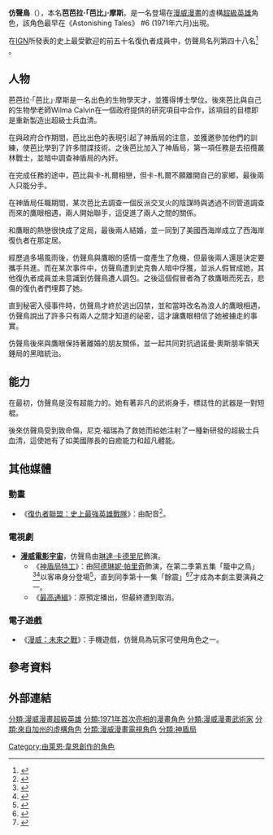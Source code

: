 {{noteTA
|1=zh-tw:最高通緝; zh-hk:頭號通緝;
}}
{{Dablink|本文介紹的是美國漫威漫畫中登場的超級英雄，關於美國歌手[[阿姆|阿姆]]單曲，請見{{link-en|反舌鳥 (阿姆單曲)|Mockingbird (Eminem song)}}，關於反舌鳥、模仿鳥，請見[[小嘲鶇|小嘲鶇]]}}
{{Infobox comics character <!--Wikipedia:WikiProject Comics-->
| character_name = 仿聲鳥<br>Mockingbird
| image = 
| converted = 
| imagesize = 
| caption = 
| publisher = [[漫威漫畫|漫威漫畫]]
| debut = '''初登場''' <br>《Astonishing Tales》 #6 (1971年六月)<br>'''芭芭拉·摩斯博士''' <br>《Astonishing Tales》 #12 (1972年六月) <br>'''女獵手'''<br>《Marvel Super Action》 #1 (1976年一月)<br>'''仿聲鳥''':<br>《Marvel Team-Up》 #95 (1980年七月)
| creators ={{link-en|萊恩·韋恩|Len Wein|萊恩·韋恩}}<br>{{link-en|尼爾·亞當斯|Neal Adams|尼爾·亞當斯}}
| alter_ego =
| full_name = 芭芭拉·「芭比」·摩斯·巴頓<br>Barbara "Bobbi" Morse Barton
| species = <!-- optional -->
| homeworld = <!-- optional -->
| alliances = [[神盾局|神盾局]]<br/>[[復仇者_(漫畫)|復仇者]]<br/>{{le|西海岸復仇者|West Coast Avengers}}<br/>{{le|大湖復仇者|Great Lakes Avengers}}<br/>{{le|不生军团|Legion of the Unliving}}<br/>[[新復仇者|新復仇者]]<br/>World Counter-terrorism Agency<br/>{{le|秘密復仇者|Secret Avengers}}
| partners = [[鷹眼_(漫畫)|鷹眼]]
| supports = <!-- optional -->
| aliases = 芭芭拉·摩斯·巴頓, Roberta Morse, 19號特工, 女獵手
| powers = 生物學天才<br>經過專業訓練的體操選手、徒手格鬥專家和間諜<br>使用雙棍的專家<br>出色的體能和敏捷<br>自癒能力<br>超凡體能
|}}

'''仿聲鳥'''（{{lang-en|Mockingbird}}），本名'''芭芭拉·「芭比」·摩斯'''。是一名登場在[[漫威漫畫|漫威漫畫]]的虛構[[超級英雄|超級英雄]]角色，該角色最早在《Astonishing Tales》 #6 (1971年六月)出現。

在[[IGN|IGN]]所發表的史上最受歡迎的前五十名復仇者成員中，仿聲鳥名列第四十八名<ref>{{cite web |last= |first= |date=April 30, 2012 |title=The Top 50 Avengers |url=http://www.ign.com/top/avengers/48 |publisher=[[IGN|IGN]] |accessdate=July 28, 2015 |archive-date=2016-10-24 |archive-url=https://web.archive.org/web/20161024205647/http://www.ign.com/top/avengers/48 |dead-url=no }}</ref> 。

==人物==
芭芭拉·「芭比」·摩斯是一名出色的生物學天才，並獲得博士學位。後來芭比與自己的生物學老師Wilma Calvin在一個政府提供的研究項目中合作，該項目的目標即是重新製造出超級士兵血清。

在與政府合作期間，芭比出色的表現引起了神盾局的注意，並獲邀參加他們的訓練，使芭比學到了許多間諜技術。之後芭比加入了神盾局，第一項任務是去招攬叢林戰士{{le|卡-札爾 (漫威漫畫)|Ka-Zar (comics)|卡-札爾}}，並暗中調查神盾局的內奸。

在完成任務的途中，芭比與卡-札爾相戀，但卡-札爾不願離開自己的家鄉，最後兩人只能分手。

在神盾局任職期間，某次芭比去調查一個反派交叉火的陰謀時與透過不同管道調查而來的鷹眼相遇，兩人開始聯手，這促進了兩人之間的關係。

和鷹眼的熱戀很快成了定局，最後兩人結婚，並一同到了美國西海岸成立了西海岸復仇者在那定居。

經歷過多場風雨後，仿聲鳥與鷹眼的感情一度產生了危機，但最後兩人還是決定要攜手共進。而在某次事件中，仿聲鳥遭到史克魯人暗中俘獲，並派人假冒成她，其他復仇者成員並未意識到仿聲鳥遭人調包。之後這個假冒者為了救鷹眼而死去，悲傷的復仇者們埋葬了她。

直到秘密入侵事件時，仿聲鳥才終於逃出囚禁，並和當時改名為浪人的鷹眼相遇，仿聲鳥說出了許多只有兩人之間才知道的祕密，這才讓鷹眼相信了她被擄走的事實。

仿聲鳥後來與鷹眼保持著離婚的朋友關係，並一起共同對抗過諾曼·奧斯朋率領天錘局的黑暗統治。

==能力==
在最初，仿聲鳥是沒有超能力的。她有著非凡的武術身手，標誌性的武器是一對短棍。

後來仿聲鳥受到致命傷，尼克·福瑞為了救她而給她注射了一種新研發的超級士兵血清，這使她有了如美國隊長的自癒能力和超凡體能。

==其他媒體==
===動畫===
*《[[復仇者聯盟：史上最強英雄戰隊|復仇者聯盟：史上最強英雄戰隊]]》：由{{le|伊麗莎白·戴利|E. G. Daily}}配音<ref>{{cite web | url = https://www.imdb.com/title/tt1626038/fullcredits?ref_=tt_cl_sm#cast | title = The Avengers: Earth's Mightiest Heroes (2010–2012) Full Cast & Crew | publisher = [[IMDb|IMDb]] | accessdate = 2014-11-02 | archive-date = 2015-05-26 | archive-url = https://web.archive.org/web/20150526062722/http://www.imdb.com/title/tt1626038/fullcredits?ref_=tt_cl_sm#cast | dead-url = no }}</ref>。

===電視劇===
*'''[[漫威電影宇宙：第四階段|漫威電影宇宙]]'''，仿聲鳥由[[琳达·卡德里尼|琳達·卡德里尼]]飾演。
** 《[[神盾局特工|神盾局特工]]》：由[[阿德琳妮·帕里奇|阿德琳妮·帕里奇]]飾演，在第二季第五集「籠中之鳥」<ref>{{cite episode|title=[[A_Hen_in_the_Wolf_House|A Hen in the Wolf House]]|series=Marvel's Agents of S.H.I.E.L.D.|credits=Dale, Holly (director); Brent Fletcher (writer)|network=[[American_Broadcasting_Company|ABC]]|airdate=October 21, 2014|season=2|number=5}}</ref><ref>{{cite web |url=http://www.comicbookresources.com/?page=article&id=54352 |title=SDCC: Marvel TV Presents "Agents of SHIELD" and "Agent Carter" |publisher=Comic Book Resources |date= |accessdate=2014-07-25 |archive-url=https://web.archive.org/web/20140812125437/http://www.comicbookresources.com/?page=article&id=54352 |archive-date=2014-08-12 |dead-url=yes }}</ref>以客串身分登場<ref>{{cite web|url=http://www.hollywoodreporter.com/live-feed/agents-shield-enlists-adrianne-palicki-726118|title='Agents of SHIELD' Enlists Adrianne Palicki as Marvel Favorite (Exclusive)|date=19 August 2014|work=The Hollywood Reporter|accessdate=13 October 2014|archive-date=2014-09-24|archive-url=https://www.webcitation.org/6SpWrJiif?url=http://insidetv.ew.com/2014/09/24/heres-a-first-look-at-adrianne-palicki-as-bobbi-morse-in-s-h-i-e-l-d/|dead-url=no}}</ref>，直到同季第十一集「餘震」<ref name="PalickiMain">{{cite web |url=http://marvel.com/news/tv/24095/declassifying_marvels_agents_of_shield_aftershocks |title=Declassifying Marvel's Agents of S.H.I.E.L.D.: Aftershocks |publisher=[[Marvel_Comics|Marvel.com]] |date=February 13, 2015 |accessdate=February 13, 2015 |archiveurl=https://www.webcitation.org/6WK2Iwcgi?url=http://marvel.com/news/tv/24095/declassifying_marvels_agents_of_shield_aftershocks |archivedate=2015-02-13 |deadurl=no |df= }}</ref><ref name="PalickiMainVariety">{{cite web|url=https://variety.com/2015/tv/news/agents-of-shield-promotes-adrianne-palicki-to-series-regular-1201434285/|title='Agents of SHIELD' Promotes Adrianne Palicki to Series Regular|last=Khatchatourian|first=Maane|work=[[Variety_(magazine)|Variety]]|date=February 14, 2015|accessdate=February 15, 2015|archiveurl=https://www.webcitation.org/6WLmx3AgC?url=http://variety.com/2015/tv/news/agents-of-shield-promotes-adrianne-palicki-to-series-regular-1201434285/|archivedate=2015-02-15|deadurl=no|df=}}</ref>才成為本劇主要演員之一。
** 《[[最高通缉|最高通緝]]》：原預定播出，但最終遭到取消。

===電子遊戲===
*《[[漫威：未來之戰|漫威：未來之戰]]》：手機遊戲，仿聲鳥為玩家可使用角色之一。

==參考資料==
{{REFLIST}}

==外部連結==

{{復仇者}}
{{神盾局}}
{{鷹眼 (漫畫)}}

[[分類:漫威漫畫超級英雄|分類:漫威漫畫超級英雄]]
[[分類:1971年首次亮相的漫畫角色|分類:1971年首次亮相的漫畫角色]]
[[分類:漫威漫畫武術家|分類:漫威漫畫武術家]]
[[分類:來自加州的虛構角色|分類:來自加州的虛構角色]]
[[分類:漫威漫畫電視角色|分類:漫威漫畫電視角色]]
[[分類:神盾局|分類:神盾局]]
[[Category:由萊恩·韋恩創作的角色|Category:由萊恩·韋恩創作的角色]]